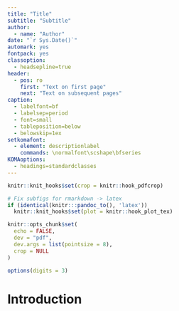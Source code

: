 ```yaml
---
title: "Title"
subtitle: "Subtitle"
author:
  - name: "Author"
date: "`r Sys.Date()`"
automark: yes
fontpack: yes
classoption:
  - headsepline=true
header:
  - pos: ro
    first: "Text on first page"
    next: "Text on subsequent pages"
caption:
  - labelfont=bf
  - labelsep=period
  - font=small
  - tableposition=below
  - belowskip=1ex
setkomafont:
  - element: descriptionlabel
    commands: \normalfont\scshape\bfseries
KOMAoptions:
  - headings=standardclasses
---
```


```r
knitr::knit_hooks$set(crop = knitr::hook_pdfcrop)

# Fix subfigs for rmarkdown -> latex
if (identical(knitr:::pandoc_to(), 'latex'))
  knitr::knit_hooks$set(plot = knitr::hook_plot_tex)

knitr::opts_chunk$set(
  echo = FALSE,
  dev = "pdf",
  dev.args = list(pointsize = 8),
  crop = NULL
)

options(digits = 3)
```

# Introduction

